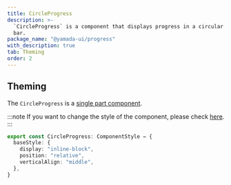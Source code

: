 ```yaml
---
title: CircleProgress
description: >-
  `CircleProgress` is a component that displays progress in a circular progress
  bar.
package_name: "@yamada-ui/progress"
with_description: true
tab: Theming
order: 2
---
```


## Theming

The `CircleProgress` is a [single part component](/styled-system/theming/component-styles#single-part-components).

:::note
If you want to change the style of the component, please check [here](/styled-system/theming/customize-theme#changing-the-style-of-components).
:::

```ts
export const CircleProgress: ComponentStyle = {
  baseStyle: {
    display: "inline-block",
    position: "relative",
    verticalAlign: "middle",
  },
}
```
